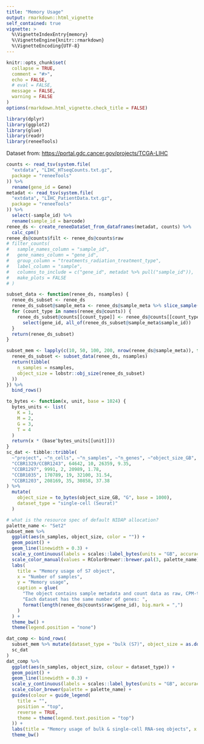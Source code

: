 ```yaml
---
title: "Memory Usage"
output: rmarkdown::html_vignette
self_contained: true
vignette: >
  %\VignetteIndexEntry{memory}
  %\VignetteEngine{knitr::rmarkdown}
  %\VignetteEncoding{UTF-8}
---
```


```r
knitr::opts_chunk$set(
  collapse = TRUE,
  comment = "#>",
  echo = FALSE,
  # eval = FALSE,
  message = FALSE,
  warning = FALSE
)
options(rmarkdown.html_vignette.check_title = FALSE)
```

```r
library(dplyr)
library(ggplot2)
library(glue)
library(readr)
library(reneeTools)
```

Dataset from: <https://portal.gdc.cancer.gov/projects/TCGA-LIHC>

```r
counts <- read_tsv(system.file(
  "extdata", "LIHC_HTseqCounts.txt.gz",
  package = "reneeTools"
)) %>%
  rename(gene_id = Gene)
metadat <- read_tsv(system.file(
  "extdata", "LIHC_PatientData.txt.gz",
  package = "reneeTools"
)) %>%
  select(-sample_id) %>%
  rename(sample_id = barcode)
renee_ds <- create_reneeDataSet_from_dataframes(metadat, counts) %>%
  calc_cpm()
renee_ds@counts$filt <- renee_ds@counts$raw
# filter_counts(
#   sample_names_column = "sample_id",
#   gene_names_column = "gene_id",
#   group_column = "treatments_radiation_treatment_type",
#   label_column = "sample",
#   columns_to_include = c("gene_id", metadat %>% pull("sample_id")),
#   make_plots = FALSE
# )
```


```r
subset_data <- function(renee_ds, nsamples) {
  renee_ds_subset <- renee_ds
  renee_ds_subset@sample_meta <- renee_ds@sample_meta %>% slice_sample(n = nsamples)
  for (count_type in names(renee_ds@counts)) {
    renee_ds_subset@counts[[count_type]] <- renee_ds@counts[[count_type]] %>%
      select(gene_id, all_of(renee_ds_subset@sample_meta$sample_id))
  }
  return(renee_ds_subset)
}

subset_mem <- lapply(c(10, 50, 100, 200, nrow(renee_ds@sample_meta)), function(nsamples) {
  renee_ds_subset <- subset_data(renee_ds, nsamples)
  return(tibble(
    n_samples = nsamples,
    object_size = lobstr::obj_size(renee_ds_subset)
  ))
}) %>%
  bind_rows()
```

```r
to_bytes <- function(x, unit, base = 1024) {
  bytes_units <- list(
    K = 1,
    M = 2,
    G = 3,
    T = 4
  )
  return(x * (base^bytes_units[[unit]]))
}
sc_dat <- tibble::tribble(
  ~"project", ~"n_cells", ~"n_samples", ~"n_genes", ~"object_size_GB",
  "CCBR1329/CCBR1243", 64642, 10, 26359, 9.35,
  "CCBR1297", 9991, 2, 20989, 1.78,
  "CCBR1035", 170789, 19, 32100, 31.54,
  "CCBR1203", 208169, 35, 30858, 37.38
) %>%
  mutate(
    object_size = to_bytes(object_size_GB, "G", base = 1000),
    dataset_type = "single-cell (Seurat)"
  )
```


```r
# what is the resource spec of default NIDAP allocation?
palette_name <- "Set2"
subset_mem %>%
  ggplot(aes(n_samples, object_size, color = "")) +
  geom_point() +
  geom_line(linewidth = 0.3) +
  scale_y_continuous(labels = scales::label_bytes(units = "GB", accuracy = 0.1)) +
  scale_color_manual(values = RColorBrewer::brewer.pal(3, palette_name)[[1]]) +
  labs(
    title = "Memory usage of S7 object",
    x = "Number of samples",
    y = "Memory usage",
    caption = glue(
      "The object contains sample metadata and count data as raw, CPM-transformed, and filtered counts.\n",
      "Each dataset has the same number of genes: ",
      format(length(renee_ds@counts$raw$gene_id), big.mark = ",")
    )
  ) +
  theme_bw() +
  theme(legend.position = "none")
```

```r
dat_comp <- bind_rows(
  subset_mem %>% mutate(dataset_type = "bulk (S7)", object_size = as.double(object_size)),
  sc_dat
)
dat_comp %>%
  ggplot(aes(n_samples, object_size, colour = dataset_type)) +
  geom_point() +
  geom_line(linewidth = 0.3) +
  scale_y_continuous(labels = scales::label_bytes(units = "GB", accuracy = 0.1)) +
  scale_color_brewer(palette = palette_name) +
  guides(colour = guide_legend(
    title = "",
    position = "top",
    reverse = TRUE,
    theme = theme(legend.text.position = "top")
  )) +
  labs(title = "Memory usage of bulk & single-cell RNA-seq objects", x = "Number of samples", y = "Memory usage") +
  theme_bw()
```
